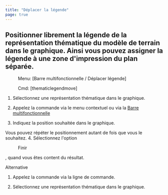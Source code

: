 ```yaml
---
title: "Déplacer la légende"
page: true
---
```

## Positionner librement la l&#233;gende de la repr&#233;sentation th&#233;matique du mod&#232;le de terrain dans le graphique. Ainsi vous pouvez assigner la l&#233;gende &#224; une zone d&#39;impression du plan s&#233;par&#233;e.
 <Menu> Menu: [Barre multifonctionnelle / Déplacer légende] </Menu> 
<GeoDesigner> <Menu> Cmd: [thematiclegendmove] </Menu> </GeoDesigner>


1. S&#233;lectionnez une repr&#233;sentation th&#233;matique dans le graphique.

2. Appelez la commande via le menu contextuel ou via la 
[Barre multifonctionnelle](../benutzeroberflaeche/multifunktionsleiste)

3. Indiquez la position souhait&#233;e dans le graphique. 


<Success>
Vous pouvez r&#233;p&#233;ter le positionnement autant de fois que vous le souhaitez.

</Success>
4. S&#233;lectionnez l&#39;option <Menu>Finir</Menu> , quand vous &#234;tes content du r&#233;sultat.




<GeoDesigner>Alternative


1. Appelez la commande via la ligne de commande.


2. S&#233;lectionnez une repr&#233;sentation th&#233;matique dans le graphique.





</GeoDesigner>

